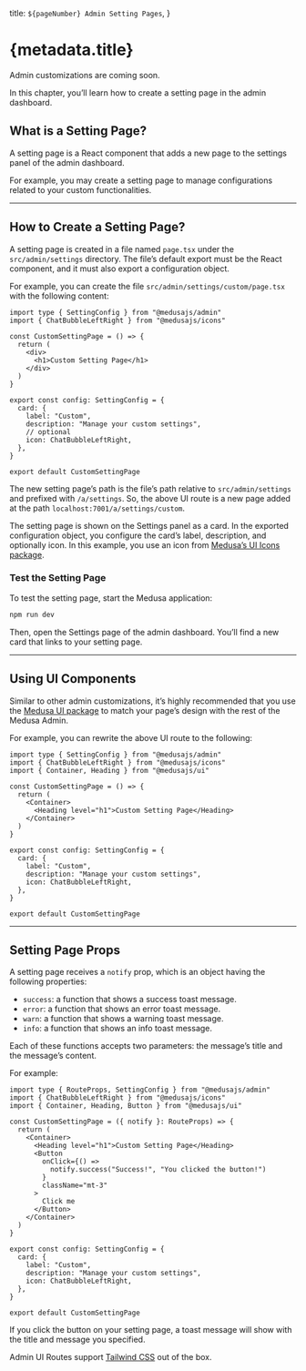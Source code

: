   title: `${pageNumber} Admin Setting Pages`,
}

# {metadata.title}

<Note type="soon">

Admin customizations are coming soon.

</Note>

In this chapter, you’ll learn how to create a setting page in the admin dashboard.

## What is a Setting Page?

A setting page is a React component that adds a new page to the settings panel of the admin dashboard.

For example, you may create a setting page to manage configurations related to your custom functionalities.

---

## How to Create a Setting Page?

A setting page is created in a file named `page.tsx` under the `src/admin/settings` directory. The file’s default export must be the React component, and it must also export a configuration object.

For example, you can create the file `src/admin/settings/custom/page.tsx` with the following content:

```tsx title="src/admin/settings/custom/page.tsx"
import type { SettingConfig } from "@medusajs/admin"
import { ChatBubbleLeftRight } from "@medusajs/icons"

const CustomSettingPage = () => {
  return (
    <div>
      <h1>Custom Setting Page</h1>
    </div>
  )
}

export const config: SettingConfig = {
  card: {
    label: "Custom",
    description: "Manage your custom settings",
    // optional
    icon: ChatBubbleLeftRight,
  },
}

export default CustomSettingPage
```

The new setting page’s path is the file’s path relative to `src/admin/settings` and prefixed with `/a/settings`. So, the above UI route is a new page added at the path `localhost:7001/a/settings/custom`.

The setting page is shown on the Settings panel as a card. In the exported configuration object, you configure the card’s label, description, and optionally icon. In this example, you use an icon from [Medusa’s UI Icons package](https://docs.medusajs.com/ui/icons/overview).

### Test the Setting Page

To test the setting page, start the Medusa application:

```bash npm2yarn
npm run dev
```

Then, open the Settings page of the admin dashboard. You’ll find a new card that links to your setting page.

---

## Using UI Components

Similar to other admin customizations, it’s highly recommended that you use the [Medusa UI package](https://docs.medusajs.com/ui) to match your page’s design with the rest of the Medusa Admin.

For example, you can rewrite the above UI route to the following:

```tsx title="src/admin/settings/custom/page.tsx"
import type { SettingConfig } from "@medusajs/admin"
import { ChatBubbleLeftRight } from "@medusajs/icons"
import { Container, Heading } from "@medusajs/ui"

const CustomSettingPage = () => {
  return (
    <Container>
      <Heading level="h1">Custom Setting Page</Heading>
    </Container>
  )
}

export const config: SettingConfig = {
  card: {
    label: "Custom",
    description: "Manage your custom settings",
    icon: ChatBubbleLeftRight,
  },
}

export default CustomSettingPage
```

---

## Setting Page Props

A setting page receives a `notify` prop, which is an object having the following properties:

- `success`: a function that shows a success toast message.
- `error`: a function that shows an error toast message.
- `warn`: a function that shows a warning toast message.
- `info`: a function that shows an info toast message.

Each of these functions accepts two parameters: the message’s title and the message’s content.

For example:

```tsx title="src/admin/settings/custom/page.tsx" highlights={[["11", "success", "Show a success toast message on the click of a button."]]}
import type { RouteProps, SettingConfig } from "@medusajs/admin"
import { ChatBubbleLeftRight } from "@medusajs/icons"
import { Container, Heading, Button } from "@medusajs/ui"

const CustomSettingPage = ({ notify }: RouteProps) => {
  return (
    <Container>
      <Heading level="h1">Custom Setting Page</Heading>
      <Button
        onClick={() =>
          notify.success("Success!", "You clicked the button!")
        }
        className="mt-3"
      >
        Click me
      </Button>
    </Container>
  )
}

export const config: SettingConfig = {
  card: {
    label: "Custom",
    description: "Manage your custom settings",
    icon: ChatBubbleLeftRight,
  },
}

export default CustomSettingPage
```

If you click the button on your setting page, a toast message will show with the title and message you specified.

<Note title="Tip">

Admin UI Routes support [Tailwind CSS](https://tailwindcss.com/) out of the box.

</Note>
